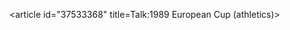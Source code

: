 <article id="37533368" title=Talk:1989 European Cup (athletics)>
	<talkpage id="37533368" title="Talk:1989 European Cup (athletics)">
{{WikiProject Athletics|class=start|importance=mid}}
	</talkpage>
</article>